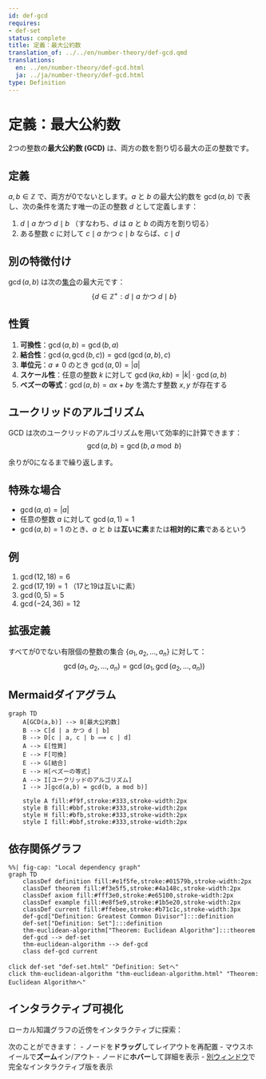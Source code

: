 ```yaml
---
id: def-gcd
requires:
- def-set
status: complete
title: 定義：最大公約数
translation_of: ../../en/number-theory/def-gcd.qmd
translations:
  en: ../en/number-theory/def-gcd.html
  ja: ../ja/number-theory/def-gcd.html
type: Definition
---
```


# 定義：最大公約数 {#def-gcd}

2つの整数の**最大公約数 (GCD)** は、両方の数を割り切る最大の正の整数です。

## 定義

$a, b \in \mathbb{Z}$ で、両方が0でないとします。$a$ と $b$ の最大公約数を $\gcd(a, b)$ で表し、次の条件を満たす唯一の正の整数 $d$ として定義します：

1. $d \mid a$ かつ $d \mid b$ （すなわち、$d$ は $a$ と $b$ の両方を割り切る）
2. ある整数 $c$ に対して $c \mid a$ かつ $c \mid b$ ならば、$c \mid d$

## 別の特徴付け

$\gcd(a, b)$ は次の[集合](../logic-set-theory/def-set.qmd)の最大元です：
$$\{d \in \mathbb{Z}^+ : d \mid a \text{ かつ } d \mid b\}$$

## 性質

1. **可換性**：$\gcd(a, b) = \gcd(b, a)$
2. **結合性**：$\gcd(a, \gcd(b, c)) = \gcd(\gcd(a, b), c)$
3. **単位元**：$a \neq 0$ のとき $\gcd(a, 0) = |a|$
4. **スケール性**：任意の整数 $k$ に対して $\gcd(ka, kb) = |k| \cdot \gcd(a, b)$
5. **ベズーの等式**：$\gcd(a, b) = ax + by$ を満たす整数 $x, y$ が存在する

## ユークリッドのアルゴリズム

GCD は次のユークリッドのアルゴリズムを用いて効率的に計算できます：
$$\gcd(a, b) = \gcd(b, a \bmod b)$$

余りが0になるまで繰り返します。

## 特殊な場合

- $\gcd(a, a) = |a|$
- 任意の整数 $a$ に対して $\gcd(a, 1) = 1$
- $\gcd(a, b) = 1$ のとき、$a$ と $b$ は**互いに素**または**相対的に素**であるという

## 例

1. $\gcd(12, 18) = 6$
2. $\gcd(17, 19) = 1$ （17と19は互いに素）
3. $\gcd(0, 5) = 5$
4. $\gcd(−24, 36) = 12$

## 拡張定義

すべてが0でない有限個の整数の集合 $\{a_1, a_2, \ldots, a_n\}$ に対して：
$$\gcd(a_1, a_2, \ldots, a_n) = \gcd(a_1, \gcd(a_2, \ldots, a_n))$$

## Mermaidダイアグラム

```mermaid
graph TD
    A[GCD(a,b)] --> B[最大公約数]
    B --> C[d | a かつ d | b]
    B --> D[c | a, c | b ⟹ c | d]
    A --> E[性質]
    E --> F[可換]
    E --> G[結合]
    E --> H[ベズーの等式]
    A --> I[ユークリッドのアルゴリズム]
    I --> J[gcd(a,b) = gcd(b, a mod b)]

    style A fill:#f9f,stroke:#333,stroke-width:2px
    style B fill:#bbf,stroke:#333,stroke-width:2px
    style H fill:#bfb,stroke:#333,stroke-width:2px
    style I fill:#bbf,stroke:#333,stroke-width:2px
```

## 依存関係グラフ

```mermaid
%%| fig-cap: "Local dependency graph"
graph TD
    classDef definition fill:#e1f5fe,stroke:#01579b,stroke-width:2px
    classDef theorem fill:#f3e5f5,stroke:#4a148c,stroke-width:2px
    classDef axiom fill:#fff3e0,stroke:#e65100,stroke-width:2px
    classDef example fill:#e8f5e9,stroke:#1b5e20,stroke-width:2px
    classDef current fill:#ffebee,stroke:#b71c1c,stroke-width:3px
    def-gcd["Definition: Greatest Common Divisor"]:::definition
    def-set["Definition: Set"]:::definition
    thm-euclidean-algorithm["Theorem: Euclidean Algorithm"]:::theorem
    def-gcd --> def-set
    thm-euclidean-algorithm --> def-gcd
    class def-gcd current
```
    click def-set "def-set.html" "Definition: Setへ"
    click thm-euclidean-algorithm "thm-euclidean-algorithm.html" "Theorem: Euclidean Algorithmへ"

## インタラクティブ可視化

ローカル知識グラフの近傍をインタラクティブに探索：

::: {.graph-viz data-id="def-gcd" data-width="700" data-height="500"}
:::

次のことができます：
- ノードを**ドラッグ**してレイアウトを再配置
- マウスホイールで**ズーム**イン/アウト
- ノードに**ホバー**して詳細を表示
- [別ウィンドウ](../../output/interactive/def-gcd.html){target="_blank"}で完全なインタラクティブ版を表示
